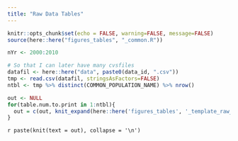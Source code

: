 ```yaml
---
title: "Raw Data Tables"
---
```


<!-- Since the main file (index) had this, I don't need to repeat it. 
     But I do so that I can run this Rmd independently during debugging and development.
     I set all the output to FALSE. -->
     
```r
knitr::opts_chunk$set(echo = FALSE, warning=FALSE, message=FALSE)
source(here::here("figures_tables", "_common.R"))
```

```r
nYr <- 2000:2010
```

```r
# So that I can later have many cvsfiles
datafil <- here::here("data", paste0(data_id, ".csv"))
tmp <- read.csv(datafil, stringsAsFactors=FALSE)
ntbl <- tmp %>% distinct(COMMON_POPULATION_NAME) %>% nrow()

out <- NULL
for(table.num.to.print in 1:ntbl){
  out = c(out, knit_expand(here::here('figures_tables', '_template_raw_table.Rmd')))
}
```
`r paste(knit(text = out), collapse = '\n')`

